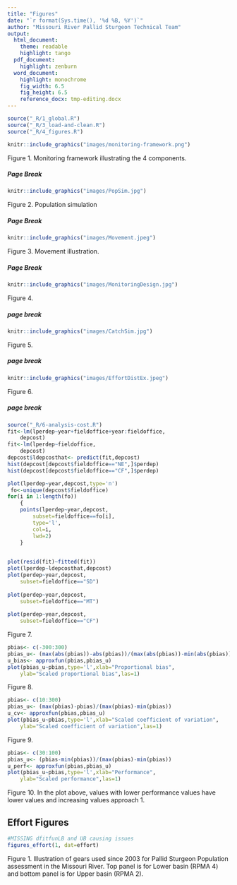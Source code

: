 ```yaml
---
title: "Figures"
date: "`r format(Sys.time(), '%d %B, %Y')`"
author: "Missouri River Pallid Sturgeon Technical Team"
output:  
  html_document:
    theme: readable
    highlight: tango
  pdf_document:
    highlight: zenburn 
  word_document:
    highlight: monochrome
    fig_width: 6.5  
    fig_height: 6.5 
    reference_docx: tmp-editing.docx
---
```


<!--
rmarkdown::render("_Report-5-01-figures",output_format='word_document')# build page
-->

```r
source("_R/1_global.R")
source("_R/3_load-and-clean.R")
source("_R/4_figures.R")
```


```r
knitr::include_graphics("images/monitoring-framework.png")
```

Figure 1. Monitoring framework illustrating the 4 components.



##### Page Break


```r
knitr::include_graphics("images/PopSim.jpg")
```
Figure 2. Population simulation

##### Page Break

```r
knitr::include_graphics("images/Movement.jpeg")
```
Figure 3. Movement illustration.

##### Page Break

```r
knitr::include_graphics("images/MonitoringDesign.jpg")
```

Figure 4. 

##### page break

```r
knitr::include_graphics("images/CatchSim.jpg")
```

Figure 5.

##### page break

```r
knitr::include_graphics("images/EffortDistEx.jpeg")
```

Figure 6. 

##### page break


```r
source("_R/6-analysis-cost.R")
fit<-lm(lperdep~year+fieldoffice+year:fieldoffice,
    depcost)
fit<-lm(lperdep~fieldoffice,
    depcost)
depcost$ldepcosthat<- predict(fit,depcost)  
hist(depcost[depcost$fieldoffice=="NE",]$perdep)
hist(depcost[depcost$fieldoffice=="CF",]$perdep)

plot(lperdep~year,depcost,type='n')
 fo<-unique(depcost$fieldoffice)
for(i in 1:length(fo))
    {
    points(lperdep~year,depcost,
        subset=fieldoffice==fo[i],
        type='l',
        col=i,
        lwd=2)
    }

    
plot(resid(fit)~fitted(fit))
plot(lperdep~ldepcosthat,depcost)    
plot(perdep~year,depcost,
    subset=fieldoffice=="SD")
    
plot(perdep~year,depcost,
    subset=fieldoffice=="MT")
    
plot(perdep~year,depcost,
    subset=fieldoffice=="CF")  
```

Figure 7.


```r
pbias<- c(-300:300)
pbias_u<- (max(abs(pbias))-abs(pbias))/(max(abs(pbias))-min(abs(pbias)))
u_bias<- approxfun(pbias,pbias_u)
plot(pbias_u~pbias,type='l',xlab="Proportional bias",
    ylab="Scaled proportional bias",las=1)
```
Figure 8. 

```r
pbias<- c(10:300)
pbias_u<- (max(pbias)-pbias)/(max(pbias)-min(pbias))
u_cv<- approxfun(pbias,pbias_u)
plot(pbias_u~pbias,type='l',xlab="Scaled coefficient of variation",
    ylab="Scaled coefficient of variation",las=1)
```

Figure 9.


```r
pbias<- c(30:100)
pbias_u<- (pbias-min(pbias))/(max(pbias)-min(pbias))
u_perf<- approxfun(pbias,pbias_u)
plot(pbias_u~pbias,type='l',xlab="Performance",
    ylab="Scaled performance",las=1)
```

Figure 10. In the plot above, values with lower performance values have lower 
values and increasing values approach 1. 


## Effort Figures
```r
#MISSING dfitfunLB and UB causing issues
figures_effort(1, dat=effort)
```

Figure 1. Illustration of gears used since 2003 for Pallid Sturgeon 
Population assessment in the Missouri River. Top panel is for Lower 
basin (RPMA 4) and bottom panel is for Upper basin (RPMA 2). 




